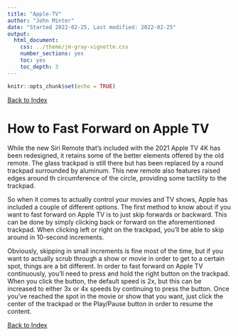 ```yaml
---
title: "Apple-TV"
author: "John Minter"
date: "Started 2022-02-25, Last modified: 2022-02-25"
output:
  html_document:
    css: ../theme/jm-gray-vignette.css
    number_sections: yes
    toc: yes
    toc_depth: 3
---
```


```r
knitr::opts_chunk$set(echo = TRUE)
```

[Back to Index](../README.html)

# How to Fast Forward on Apple TV


While the new Siri Remote that’s included with the 2021 Apple TV 4K has been
redesigned, it retains some of the better elements offered by the old remote.
The glass trackpad is still there but has been replaced by a round trackpad
surrounded by aluminum. This new remote also features raised edges around th
circumference of the circle, providing some tactility to the trackpad.

So when it comes to actually control your movies and TV shows, Apple has
included a couple of different options. The first method to know about if you
want to fast forward on Apple TV is to just skip forwards or backward. This can
be done by simply clicking back or forward on the aforementioned trackpad. When
clicking left or right on the trackpad, you’ll be able to skip around in
10-second increments.

Obviously, skipping in small increments is fine most of the time, but if you
want to actually scrub through a show or movie in order to get to a certain spot,
things are a bit different. In order to fast forward on Apple TV continuously,
you’ll need to press and hold the right button on the trackpad. When you click
the button, the default speed is 2x, but this can be increased to either 3x or
4x speeds by continuing to press the button. Once you’ve reached the spot in the
movie or show that you want, just click the center of the trackpad or the
Play/Pause button in order to resume the content.

[Back to Index](../README.html)


